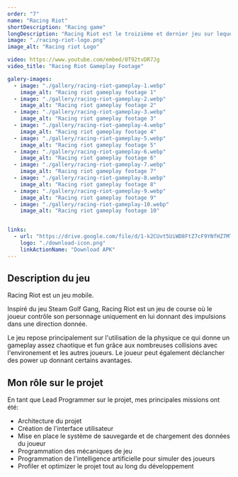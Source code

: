 ```yaml
---
order: "7"
name: "Racing Riot"
shortDescription: "Racing game"
longDescription: "Racing Riot est le troizième et dernier jeu sur lequel j'ai travaillé chez Ripe Groove Labs. Lui aussi avec l'ambition de devenir un jeu Web3 et se voulant encore plus accessible que les deux projets sur lesquels j'ai travaillé précédement. Le studio a fermé ses portes pendant le développement de ce dernier."
image: "./racing-riot-logo.png"
image_alt: "Racing riot Logo"

video: https://www.youtube.com/embed/0T92tvDR7Jg
video_title: "Racing Riot Gameplay Footage"

galery-images:
  - image: "./gallery/racing-riot-gameplay-1.webp"
    image_alt: "Racing riot gameplay footage 1"
  - image: "./gallery/racing-riot-gameplay-2.webp"
    image_alt: "Racing riot gameplay footage 2"
  - image: "./gallery/racing-riot-gameplay-3.webp"
    image_alt: "Racing riot gameplay footage 3"
  - image: "./gallery/racing-riot-gameplay-4.webp"
    image_alt: "Racing riot gameplay footage 4"
  - image: "./gallery/racing-riot-gameplay-5.webp"
    image_alt: "Racing riot gameplay footage 5"
  - image: "./gallery/racing-riot-gameplay-6.webp"
    image_alt: "Racing riot gameplay footage 6"
  - image: "./gallery/racing-riot-gameplay-7.webp"
    image_alt: "Racing riot gameplay footage 7"
  - image: "./gallery/racing-riot-gameplay-8.webp"
    image_alt: "Racing riot gameplay footage 8"
  - image: "./gallery/racing-riot-gameplay-9.webp"
    image_alt: "Racing riot gameplay footage 9"
  - image: "./gallery/racing-riot-gameplay-10.webp"
    image_alt: "Racing riot gameplay footage 10"  


links:
  - url: "https://drive.google.com/file/d/1-k2CUvt5UiWD8FtZ7cF9YNfHZ7MTl0nd/view?usp=share_link"
    logo: "./download-icon.png"
    linkActionName: "Download APK"
---
```


## Description du jeu

Racing Riot est un jeu mobile.

Inspiré du jeu Steam Golf Gang, Racing Riot est un jeu de course où le joueur contrôle son personnage uniquement en lui donnant des impulsions dans une direction donnée. 

Le jeu repose principalement sur l'utilisation de la physique ce qui donne un gameplay assez chaotique et fun grâce aux nombreuses collisions avec l'environement et les autres joueurs. Le joueur peut également déclancher des power up donnant certains avantages.

## Mon rôle sur le projet

En tant que Lead Programmer sur le projet, mes principales missions ont été:
- Architecture du projet
- Création de l'interface utilisateur
- Mise en place le système de sauvegarde et de chargement des données du joueur
- Programmation des mécaniques de jeu
- Programmation de l'intelligence artificielle pour simuler des joueurs
- Profiler et optimizer le projet tout au long du développement